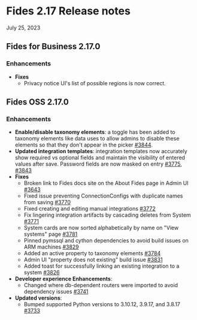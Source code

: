 # Fides 2.17 Release notes
July 25, 2023

## Fides for Business 2.17.0
### Enhancements
- **Fixes**
    - Privacy notice UI's list of possible regions is now correct. 



## Fides OSS 2.17.0
### Enhancements
- **Enable/disable taxonomy elements**: a toggle has been added to taxonomy elements like data uses to allow admins to disable these elements so that they don't appear in the picker [#3844](https://github.com/ethyca/fides/pull/3844).
- **Updated integration templates**: integration templates now accurately show required vs optional fields and maintain the visibility of entered values after save. Password fields are now masked on entry [#3775](https://github.com/ethyca/fides/pull/3775), [#3843](https://github.com/ethyca/fides/pull/3843)
- **Fixes**
    - Broken link to Fides docs site on the About Fides page in Admin UI [#3643](https://github.com/ethyca/fides/pull/3643)
    - Fixed issue preventing ConnectionConfigs with duplicate names from saving [#3770](https://github.com/ethyca/fides/pull/3770)
    - Fixed creating and editing manual integrations [#3772](https://github.com/ethyca/fides/pull/3772)
    - Fix lingering integration artifacts by cascading deletes from System [#3771](https://github.com/ethyca/fides/pull/3771)
    - System cards are now sorted alphabetically by name on "View systems" page [#3781](https://github.com/ethyca/fides/pull/3781)
    - Pinned pymssql and cython dependencies to avoid build issues on ARM machines [#3829](https://github.com/ethyca/fides/pull/3829)
    - Added an active property to taxonomy elements [#3784](https://github.com/ethyca/fides/pull/3784)
    - Admin UI "property does not existing" build issue [#3831](https://github.com/ethyca/fides/pull/3831)
    - Added toast for successfully linking an existing integration to a system [#3826](https://github.com/ethyca/fides/pull/3826)
- **Developer experience Enhancements**:
    - Changed where db-dependent routers were imported to avoid dependency issues [#3741](https://github.com/ethyca/fides/pull/3741)
- **Updated versions**:
    - Bumped supported Python versions to 3.10.12, 3.9.17, and 3.8.17 [#3733](https://github.com/ethyca/fides/pull/3733)